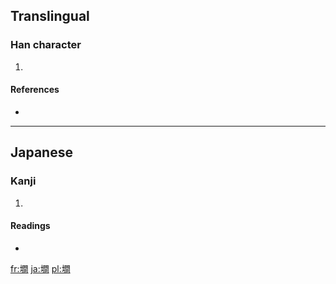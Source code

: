 ==Translingual==

===Han character===
{{Han char|rn=32|rad=土|as=12|sn=15|four=|canj=土日弓日 (GANA)}}

# {{defn|Han|sort=土12}}

====References====
* {{Han ref|kx=0239.241|hdz=10489.101|uh=58B9|ud=22713}}

----

==Japanese==

===Kanji===
{{ja-kanji|grade=|rs=土12}}

# {{defn|Japanese|sort=土12}}

====Readings====
* {{ja-readings|on=|kun=[[まま]] (mama)}}

[[fr:墹]]
[[ja:墹]]
[[pl:墹]]